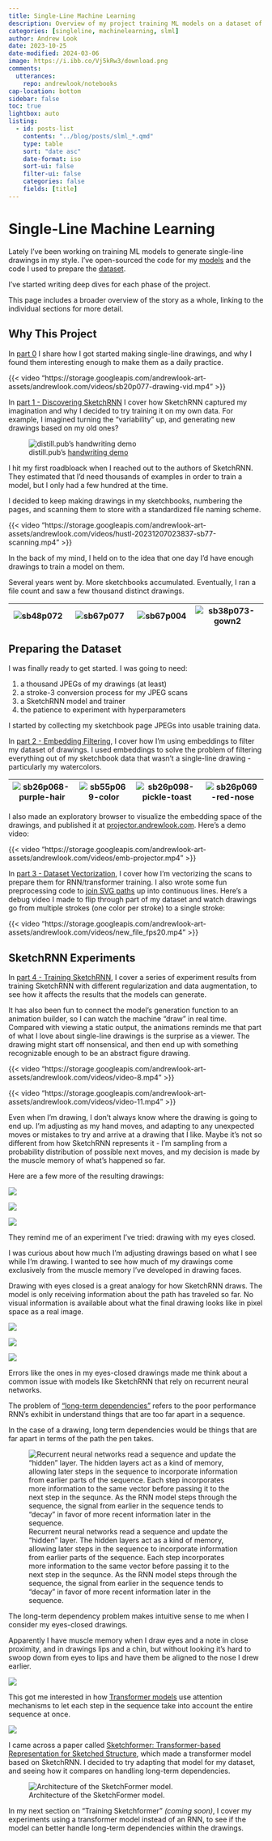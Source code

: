 ```yaml
---
title: Single-Line Machine Learning
description: Overview of my project training ML models on a dataset of single-line drawings.
categories: [singleline, machinelearning, slml]
author: Andrew Look
date: 2023-10-25
date-modified: 2024-03-06
image: https://i.ibb.co/Vj5kRw3/download.png
comments:
  utterances:
    repo: andrewlook/notebooks
cap-location: bottom
sidebar: false
toc: true
lightbox: auto
listing:
  - id: posts-list
    contents: "../blog/posts/slml_*.qmd"
    type: table
    sort: "date asc"
    date-format: iso
    sort-ui: false
    filter-ui: false
    categories: false
    fields: [title]
---
```


# Single-Line Machine Learning

Lately I've been working on training ML models to generate single-line drawings in my style. I've open-sourced the code for my [models](https://github.com/andrewlook/singleline_models) and the code I used to prepare the [dataset](https://github.com/andrewlook/singleline_dataset).

I've started writing deep dives for each phase of the project.

:::{#posts-list}
:::

This page includes a broader overview of the story as a whole, linking to the individual sections for more detail.

## Why This Project

In [part 0](/blog/posts/slml_part0.qmd) I share how I got started making single-line drawings, and why I found them interesting enough to make them as a daily practice.

:::{.column-body-outset}
{{< video "https://storage.googleapis.com/andrewlook-art-assets/andrewlook.com/videos/sb20p077-drawing-vid.mp4" >}}
:::

In [part 1 - Discovering SketchRNN](/blog/posts/slml_part1.qmd) I cover how SketchRNN captured my imagination and why I decided to try training it on my own data. For example, I imagined turning the “variability” up, and generating new drawings based on my old ones?

:::{.column-body-outset}
![distill.pub's [handwriting demo](https://distill.pub/2016/handwriting/)](https://i.ibb.co/h7nQM0n/distill-variation.gif)
:::

I hit my first roadbloack when I reached out to the authors of SketchRNN. They estimated that I’d need thousands of examples in order to train a model, but I only had a few hundred at the time.

I decided to keep making drawings in my sketchbooks, numbering the pages, and scanning them to store with a standardized file naming scheme.

:::{.column-body-outset}
{{< video "https://storage.googleapis.com/andrewlook-art-assets/andrewlook.com/videos/hustl-20231207023837-sb77-scanning.mp4" >}}
:::

In the back of my mind, I held on to the idea that one day I’d have enough drawings to train a model on them.

Several years went by. More sketchbooks accumulated. Eventually, I ran a file count and saw a few thousand distinct drawings.

:::{.column-page}
| ![sb48p072](https://i.ibb.co/TrdbwR2/sb48p072.jpg) | ![sb67p077](https://i.ibb.co/xfqZZF0/sb67p077.jpg)<br> | ![sb67p004](https://i.ibb.co/5MtbpVL/sb67p004.jpg) | ![sb38p073-gown2](https://i.ibb.co/RvJ6DpK/sb38p073-gown2.jpg) |
| -------------------------------------------------- | ------------------------------------------------------ | -------------------------------------------------- | -------------------------------------------------------------- |
:::

## Preparing the Dataset

I was finally ready to get started. I was going to need:

1. a thousand JPEGs of my drawings (at least)
2. a stroke-3 conversion process for my JPEG scans
3. a SketchRNN model and trainer
4. the patience to experiment with hyperparameters

I started by collecting my sketchbook page JPEGs into usable training data.

In [part 2 - Embedding Filtering](/blog/posts/slml_part2.qmd), I cover how I'm using embeddings to filter my dataset of drawings. I used embeddings to solve the problem of filtering everything out of my sketchbook data that wasn't a single-line drawing - particularly my watercolors.

:::{.column-page}
| ![sb26p068-purple-hair](https://i.ibb.co/KFPv1dp/sb26p068-purple-hair.jpg) | ![sb55p069-color](https://i.ibb.co/HqsynCv/sb55p069-color.jpg) | ![sb26p098-pickle-toast](https://i.ibb.co/jW8rBNX/sb26p098-pickle-toast.jpg) | ![sb26p069-red-nose](https://i.ibb.co/ScRSctH/sb26p069-red-nose.jpg) |
| -------------------------------------------------------------------------- | -------------------------------------------------------------- | ---------------------------------------------------------------------------- | -------------------------------------------------------------------- |
:::

I also made an exploratory browser to visualize the embedding space of the drawings, and published it at [projector.andrewlook.com](https://projector.andrewlook.com). Here's a demo video:

:::{.column-body-outset}
{{< video "https://storage.googleapis.com/andrewlook-art-assets/andrewlook.com/videos/emb-projector.mp4" >}}
:::

In [part 3 - Dataset Vectorization](/blog/posts/slml_part3.qmd), I cover how I'm vectorizing the scans to prepare them for RNN/transformer training. I also wrote some fun preprocessing code to [join SVG paths](https://singleline-dataset.andrewlook.com/strokes.html) up into continuous lines. Here's a debug video I made to flip through part of my dataset and watch drawings go from multiple strokes (one color per stroke) to a single stroke:

:::{.column-body-outset}
{{< video "https://storage.googleapis.com/andrewlook-art-assets/andrewlook.com/videos/new_file_fps20.mp4" >}}
:::

## SketchRNN Experiments

In [part 4 - Training SketchRNN](/blog/posts/slml_part4.qmd), I cover a series of experiment results from training SketchRNN with different regularization and data augmentation, to see how it affects the results that the models can generate. 

It has also been fun to connect the model's generation function to an animation builder, so I can watch the machine "draw" in real time. Compared with viewing a static output, the animations reminds me that part of what I love about single-line drawings is the surprise as a viewer. The drawing might start off nonsensical, and then end up with something recognizable enough to be an abstract figure drawing.

:::{.column-body-outset layout-ncol=2}
{{< video "https://storage.googleapis.com/andrewlook-art-assets/andrewlook.com/videos/video-8.mp4" >}}

{{< video "https://storage.googleapis.com/andrewlook-art-assets/andrewlook.com/videos/video-11.mp4" >}}
:::

Even when I'm drawing, I don't always know where the drawing is going to end up. I'm adjusting as my hand moves, and adapting to any unexpected moves or mistakes to try and arrive at a drawing that I like. Maybe it's not so different from how SketchRNN represents it - I'm sampling from a probability distribution of possible next moves, and my decision is made by the muscle memory of what's happened so far.

Here are a few more of the resulting drawings:

:::{.column-screen-inset layout-ncol=3}
![](https://i.ibb.co/85p1XNk/phase5-test.png){group="phase5"}

![](https://i.ibb.co/R41PJTS/phase5-test2.png){group="phase5"}

![](https://i.ibb.co/SymDvdW/phase5-test3.png){group="phase5"}

<!--
![](https://i.ibb.co/xqfCt4n/phase5-test4.png){group="phase5"}

![](https://i.ibb.co/cbh6D3F/phase5-test5.png){group="phase5"}
-->
:::

They remind me of an experiment I've tried: drawing with my eyes closed.

I was curious about how much I'm adjusting drawings based on what I see while I'm drawing. I wanted to see how much of my drawings come exclusively from the muscle memory I've developed in drawing faces.

Drawing with eyes closed is a great analogy for how SketchRNN draws. The model is only receiving information about the path has traveled so far. No visual information is available about what the final drawing looks like in pixel space as a real image.

:::{.column-screen-inset layout-ncol=3}
![](https://i.ibb.co/xGVJtrL/067.jpg)

![](https://i.ibb.co/2jMwq12/sb66p089-eyesclosed.jpg)

![](https://i.ibb.co/vcwnvTX/sb66p091-eyesclosed.jpg)
<!-- 
![](https://i.ibb.co/f2YJ55v/065.jpg)

![](https://i.ibb.co/LPHSH29/066.jpg)
-->
:::

Errors like the ones in my eyes-closed drawings made me think about a common issue with models like SketchRNN that rely on recurrent neural networks. 

The problem of ["long-term dependencies"](https://ai-master.gitbooks.io/recurrent-neural-network/content/the-problem-of-long-term-dependencies.html) refers to the poor performance RNN's exhibit in understand things that are too far apart in a sequence. 

In the case of a drawing, long term dependencies would be things that are far apart in terms of the path the pen takes.

![Recurrent neural networks read a sequence and update the "hidden" layer. The hidden layers act as a kind of memory, allowing later steps in the sequence to incorporate information from earlier parts of the sequence. Each step incorporates more information to the same vector before passing it to the next step in the sequnce. As the RNN model steps through the sequence, the signal from earlier in the sequence tends to "decay" in favor of more recent information later in the sequence.](https://ai-master.gitbooks.io/recurrent-neural-network/content/assets/RNN_connection.jpg)

The long-term dependency problem makes intuitive sense to me when I consider my eyes-closed drawings.

Apparently I have muscle memory when I draw eyes and a note in close proximity, and in drawings lips and a chin, but without looking it's hard to swoop down from eyes to lips and have them be aligned to the nose I drew earlier.

![](https://i.ibb.co/4ZB8g6x/eyesclosed-explainer.png)

<!--
| ![phase5-test](https://i.ibb.co/85p1XNk/phase5-test.png) | ![phase5-test2](https://i.ibb.co/R41PJTS/phase5-test2.png) |
| ---- | ---- |
| ![phase5-test3](https://i.ibb.co/SymDvdW/phase5-test3.png) | ![phase5-test4](https://i.ibb.co/xqfCt4n/phase5-test4.png) |
| ![phase5-test5](https://i.ibb.co/cbh6D3F/phase5-test5.png) |  |
{{< video "https://storage.googleapis.com/andrewlook-art-assets/andrewlook.com/videos/video-11.mp4" >}}
{{< video "https://storage.googleapis.com/andrewlook-art-assets/andrewlook.com/videos/video-9.mp4" >}}
-->

This got me interested in how [Transformer models]([The Illustrated Transformer – Jay Alammar – Visualizing machine learning one concept at a time.](https://jalammar.github.io/illustrated-transformer/)) use attention mechanisms to let each step in the sequence take into account the entire sequence at once.

![](https://jalammar.github.io/images/t/transformer_self-attention_visualization.png)

I came across a paper called [Sketchformer: Transformer-based Representation for Sketched Structure](https://arxiv.org/abs/2002.10381), which made a transformer model based on SketchRNN. I decided to try adapting that model for my dataset, and seeing how it compares on handling long-term dependencies.

:::{.column-body-outset cap-location=bottom}
![Architecture of the SketchFormer model.](https://i.ibb.co/rx1nbmt/sketchformer-architecture.png)
:::

In my next section on "Training Sketchformer" _(coming soon)_, I cover my experiments using a transformer model instead of an RNN, to see if the model can better handle long-term dependencies within the drawings. 